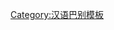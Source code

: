 {{User language-N|zh-henan|Zhuo用户嘞'''[[:Category:zh-henan 母語使用者|母语]]'''是'''[[:Category:zh-henan 使用者|河南话]]'''。|河南话|12|9}}<noinclude>[[Category:汉语巴别模板]]</noinclude>